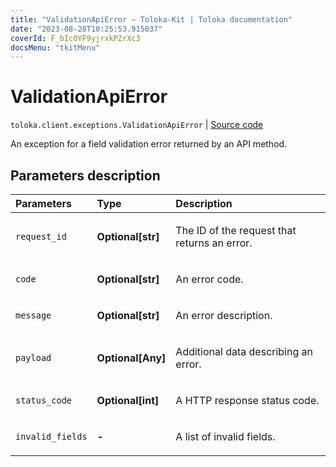 ```yaml
---
title: "ValidationApiError — Toloka-Kit | Toloka documentation"
date: "2023-08-28T10:25:53.915037"
coverId: F_bIcOYF9yjrxkPZrXc3
docsMenu: "tkitMenu"
---
```


# ValidationApiError

`toloka.client.exceptions.ValidationApiError` | [Source code](https://github.com/Toloka/toloka-kit/blob/v1.2.1/src/client/exceptions.py#L92)

An exception for a field validation error returned by an API method.

## Parameters description

| Parameters | Type | Description |
| :----------| :----| :-----------|
`request_id`|**Optional\[str\]**|<p>The ID of the request that returns an error.</p>
`code`|**Optional\[str\]**|<p>An error code.</p>
`message`|**Optional\[str\]**|<p>An error description.</p>
`payload`|**Optional\[Any\]**|<p>Additional data describing an error.</p>
`status_code`|**Optional\[int\]**|<p>A HTTP response status code.</p>
`invalid_fields`|**-**|<p>A list of invalid fields.</p>